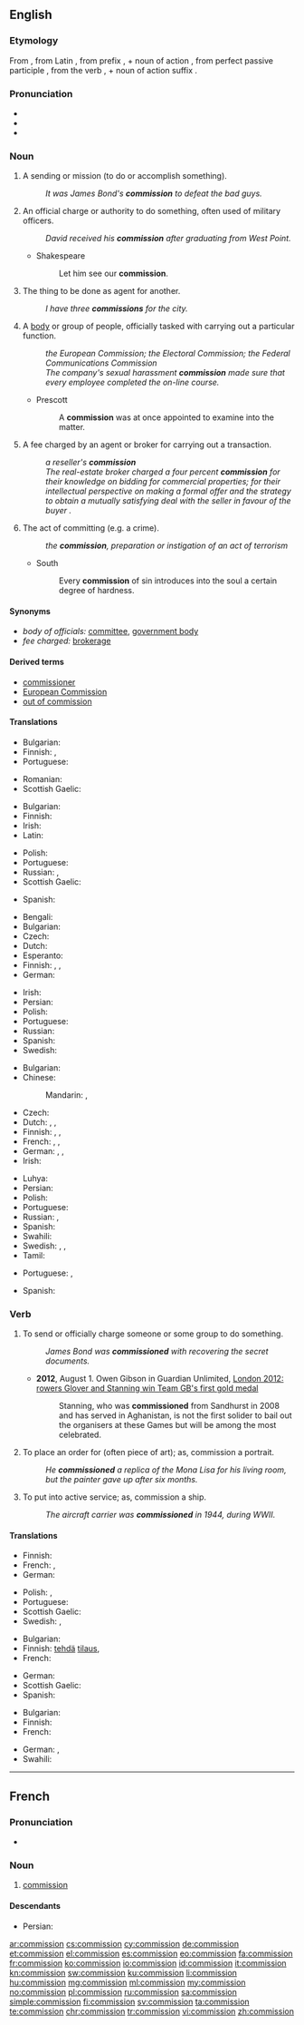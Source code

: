 ==English==
{{wikipedia}}

===Etymology===
From {{etyl|fro|en}} {{term|commission|lang=fro}}, from Latin {{term|commissio||sending together; commission|lang=la}}, from prefix {{term|com-||with|lang=la}}, + noun of action {{term|missio||sending|lang=la}}, from perfect passive participle {{term|missus||sent|lang=la}}, from the verb {{term|mittō|||to send|lang=la}}, + noun of action suffix {{term|-io|lang=la}}.

===Pronunciation===
* {{IPA|/kəˈmɪʃən/}}
* {{audio|en-us-commission.ogg|Audio (US)}}
* {{rhymes|ɪʃən}}

===Noun===
{{en-noun}}

# A sending or mission (to do or accomplish something).
#: ''It was James Bond's '''commission''' to defeat the bad guys.''
# An official charge or authority to do something, often used of military officers.
#: ''David received his '''commission''' after graduating from West Point.''
#* Shakespeare
#*: Let him see our '''commission'''.
# The thing to be done as agent for another.
#: ''I have three '''commissions''' for the city.''
# A [[body]] or group of people, officially tasked with carrying out a particular function.
#: ''the European Commission; the Electoral Commission; the Federal Communications Commission''
#: ''The company's sexual harassment '''commission''' made sure that every employee completed the on-line course.''
#* Prescott
#*: A '''commission''' was at once appointed to examine into the matter.
# A fee charged by an agent or broker for carrying out a transaction.
#: ''a reseller's '''commission'''''
#: ''The real-estate broker charged a four percent '''commission''' for their knowledge on bidding for commercial properties; for their intellectual perspective on making a formal offer and the strategy to obtain a mutually satisfying deal with the seller in favour of the buyer .''
# The act of committing (e.g. a crime).
#: ''the '''commission''', preparation or instigation of an act of terrorism''
#* South
#*: Every '''commission''' of sin introduces into the soul a certain degree of hardness.

====Synonyms====
* ''body of officials:'' [[committee]], [[government body]]
* ''fee charged:'' [[brokerage]]

====Derived terms====
* [[commissioner]]
* [[European Commission]]
* [[out of commission]]

====Translations====
{{trans-top|mission}}
* Bulgarian: {{t+|bg|поръчение|n|tr=porăčenie|sc=Cyrl}}
* Finnish: {{t+|fi|tehtävä}}, {{t|fi|toimeksianto}}
* Portuguese: {{t+|pt|missão|f}}
{{trans-mid}}
* Romanian: {{t+|ro|misiune|f}}
* Scottish Gaelic: {{t|gd|barrantachd|f}}
{{trans-bottom}}

{{trans-top|official authority}}
* Bulgarian: {{t+|bg|назначение|n|tr=nazačenie|sc=Cyrl}}
* Finnish: {{t|fi|toimeksianto}}
* Irish: {{t|ga|coimisiún|m}}
* Latin: {{t|la|commissio}}
{{trans-mid}}
* Polish: {{t+|pl|komisja|f}}
* Portuguese: {{t+|pt|comissão|f}}
* Russian: {{t+|ru|комиссия|f|tr=komíssija|sc=Cyrl}}, {{t+|ru|назначение|n|tr=naznačénije|sc=Cyrl}}
* Scottish Gaelic: {{t|gd|barrantachd|f}}
{{trans-bottom}}

{{trans-top|the thing to be done as agent for another}}
* Spanish: {{t+|es|comisión|f}}
{{trans-mid}}
{{trans-bottom}}

{{trans-top|body of officials}}
* Bengali: {{t|bn|কমিশন|sc=Beng}}
* Bulgarian: {{t+|bg|комисия|f|tr=komisija|sc=Cyrl}}
* Czech: {{t|cs|komise|f}}
* Dutch: {{t+|nl|commissie|f}}
* Esperanto: {{t|eo|komisiono}}
* Finnish: {{t+|fi|komitea}}, {{t|fi|toimikunta}}, {{t|fi|valtuuskunta}}
* German: {{t+|de|Kommission|f}}
{{trans-mid}}
* Irish: {{t|ga|coimisiún|m}}
* Persian: {{t+|fa|کمیسیون|tr=komisiyon|sc=fa-Arab}}
* Polish: {{t+|pl|komisja|f}}
* Portuguese: {{t+|pt|comissão|f}}
* Russian: {{t+|ru|комиссия|f|tr=komíssija|sc=Cyrl}}
* Spanish: {{t+|es|comisión|f}}
* Swedish: {{t+|sv|kommission|c}}
{{trans-bottom}}

{{trans-top|fee charged}}
* Bulgarian: {{t+|bg|комисионна|f|tr=komisionna|sc=Cyrl}}
* Chinese:
*: Mandarin: {{t+|cmn|傭金|sc=Hani}}, {{t+|cmn|佣金|tr=yòngjīn|sc=Hani}}
* Czech: {{t|cs|provize|f}}
* Dutch: {{t+|nl|afsluitprovisie|f}}, {{t|nl|afsluitpremie|f}}, {{t+|nl|commissie|f}}
* Finnish: {{t+|fi|komissio}}, {{t|fi|provisio}}, {{t|fi|välityspalkkio}}
* French: {{t+|fr|commission|f}}, {{t|fr|commission d'agent immobilier|f}}, {{t+|fr|courtage|m}}
* German: {{t|de|Abschlußprämie|f}}, {{t|de|Abschlußprovision|f}}, {{t+|de|Provision|f}}
* Irish: {{t|ga|coimisiún|m}}
{{trans-mid}}
* Luhya: {{t|luy|ekodi}}
* Persian: {{t+|fa|کمیسیون|tr=komisiyon|sc=fa-Arab}}
* Polish: {{t+|pl|prowizja|f}}
* Portuguese: {{t+|pt|comissão|f}}
* Russian: {{t+|ru|комиссия|f|tr=komíssija|sc=Cyrl}}, {{t|ru|комиссионные|p|tr=komissiónnyje|sc=Cyrl}}
* Spanish: {{t+|es|comisión|f}}
* Swahili: {{t+|sw|kodi}}
* Swedish: {{t+|sv|kommission|c}}, {{t+|sv|avgift|c}}, {{t+|sv|provision|c}}
* Tamil: {{t|ta|தரகு|tr=taraku|sc=Taml}}
{{trans-bottom}}

{{trans-top|the act of committing}}
* Portuguese: {{t|pt|acometimento|m}}, {{t+|pt|cometimento|m}}
{{trans-mid}}
* Spanish: {{t+|es|comisión|f}}
{{trans-bottom}}

===Verb===
{{en-verb}}

# {{context|transitive|lang=en}} To send or officially charge someone or some group to do something.
#: ''James Bond was '''commissioned''' with recovering the secret documents.''
#* '''2012''', August 1. Owen Gibson in Guardian Unlimited, [http://www.guardian.co.uk/sport/2012/aug/01/london-2012-glover-stanning-gb-gold London 2012: rowers Glover and Stanning win Team GB's first gold medal]
#*: Stanning, who was '''commissioned''' from Sandhurst in 2008 and has served in Aghanistan, is not the first solider to bail out the organisers at these Games but will be among the most celebrated.
# {{context|transitive|lang=en}} To place an order for (often piece of art); as, commission a portrait.
#: ''He '''commissioned''' a replica of the Mona Lisa for his living room, but the painter gave up after six months.''
# {{context|transitive|lang=en}} To put into active service; as, commission a ship.
#: ''The aircraft carrier was '''commissioned''' in 1944, during WWII.''

====Translations====
{{trans-top|send to do something}}
* Finnish: {{t|fi|antaa tehtäväksi}}
* French: {{t+|fr|charger}}, {{t+|fr|missionner}}
* German: {{t+|de|beauftragen}}
{{trans-mid}}
* Polish: {{t|pl|zlecać}}, {{t|pl|zlecić}}
* Portuguese: {{t+|pt|encarregar}}
* Scottish Gaelic: {{t|gd|barrantaich}}
* Swedish: {{t|sv|ge i uppdrag}}, {{t|sv|uppdra}}
{{trans-bottom}}

{{trans-top|order a work of art}}
* Bulgarian: {{t+|bg|поръчвам|tr=porăčvam|sc=Cyrl}}
* Finnish: [[tehdä]] [[tilaus]], {{t+|fi|tilata}}
* French: {{t+|fr|commander}}
{{trans-mid}}
* German: {{t|de|in Auftrag geben}}
* Scottish Gaelic: {{t|gd|barrantaich}}
* Spanish: {{t+|es|encargar}}
{{trans-bottom}}

{{trans-top|put into active service}}
* Bulgarian: {{t|bg|пускам в експлоатация}}
* Finnish: {{t|fi|asettaa palvelukseen}}
* French: {{t|fr|mettre en service}}
{{trans-mid}}
* German: {{t|de|in Dienst stellen}}, {{t|de|in Betrieb nehmen}}
* Swahili: {{t|sw|kodisha}}
{{trans-bottom}}

----

==French==

===Pronunciation===
* {{audio|Fr-commission.ogg|Audio}}

===Noun===
{{fr-noun|f}}

# [[#English|commission]] {{gloss|fee charged by an agent or broker for carrying out a transaction}}

====Descendants====
* Persian: {{l|fa|کمیسیون|tr=komisiyon}}

[[ar:commission]]
[[cs:commission]]
[[cy:commission]]
[[de:commission]]
[[et:commission]]
[[el:commission]]
[[es:commission]]
[[eo:commission]]
[[fa:commission]]
[[fr:commission]]
[[ko:commission]]
[[io:commission]]
[[id:commission]]
[[it:commission]]
[[kn:commission]]
[[sw:commission]]
[[ku:commission]]
[[li:commission]]
[[hu:commission]]
[[mg:commission]]
[[ml:commission]]
[[my:commission]]
[[no:commission]]
[[pl:commission]]
[[ru:commission]]
[[sa:commission]]
[[simple:commission]]
[[fi:commission]]
[[sv:commission]]
[[ta:commission]]
[[te:commission]]
[[chr:commission]]
[[tr:commission]]
[[vi:commission]]
[[zh:commission]]